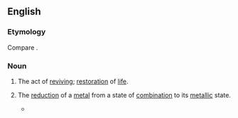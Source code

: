 ==English==

===Etymology===
Compare {{cog|fr|révivification}}.

===Noun===
{{en-noun|~}}

# The act of [[revive|reviving]]; [[restoration]] of [[life]].
# {{lb|en|chemistry|obsolete}} The [[reduction]] of a [[metal]] from a state of [[combination]] to its [[metallic]] state.
#* {{quote-book|year=1643|author=Sir Thomas Browne|title=Religio Medici|passage=I have often beheld as a miracle, that artificiall resurrection and '''revivification''' of ''Mercury'', how being mortified into a thousand shapes, it assumes again its owne, and returns to its numericall selfe.}}